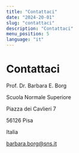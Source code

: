 ```yaml
---
title: "Contattaci"
date: "2024-20-01"
slug: "contattaci"
description: "Contattaci"
menu_position: 5
language: "it"
---
```


# Contattaci

Prof. Dr. Barbara E. Borg

Scuola Normale Superiore

Piazza dei Cavlieri 7

56126 Pisa

Italia

barbara.borg@sns.it
